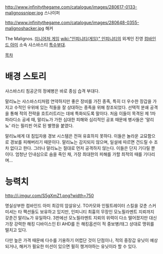 http://www.infinitythegame.com/catalogue/images/280617-0133-malignossniper.jpg
스나이퍼

http://www.infinitythegame.com/catalogue/images/280648-0355-malignoshacker.jpg
해커

The Malignos. [[미니어처 게임]] [[wiki:"인피니티(게임)" 인피니티]]의 외계인 진영 [[컴바인드 아미]] 소속 샤스바스티 [[특수부대]].

[[목차]]
= 배경 스토리 =
샤스바스티 침공군의 정예병은 바로 종심 습격 부대다.

말리뇨는 샤스바스티처럼 연약하지만 좋은 장비를 가진 종족, 특히 더 우수한 장갑을 가지고 수적인 우위에 있는 적들을 잘 상대하는 종족을 위해 창조되었다. 선택적 분쇄 공격을 통해 적의 전략을 흐트러트리는 데에 특화되도록 말이다. 처음 이들이 목격된 제 1차 파라디소 공세 때, 말리뇨가 가한 심대한 피해와 심리적인 공포 때문에 병사들은 '말리뇨' 라는 필리핀 어로 된 별명을 붙였다.

말리뇨에게 대 침입자용 경보 시스템은 전혀 유효하지 못하다. 이들은 놀라운 교묘함으로 경보를 피해버리기 때문이다. 말리뇨는 감지되지 않으며, 일설에 따르면 건드릴 수 조차 없다고 한다. 그러나 말리뇨는 절대로 먼저 공격하지 않는다. 이들은 단지 기다릴 뿐이다. 엄청난 인내심으로 숨을 죽인 채, 가장 최대한의 피해를 가할 최적의 때를 기다리며…


= 능력치 =
http://i.imgur.com/S5gXmZ1.png?width=750

명실상부한 컴바인드 아미 최강의 암살유닛. TO카모와 인필트레이터 스킬을 갖춘 스커미셔는 타 팩션들도 보유하고 있지만, 인피니티 최흉의 무장인 모노필라멘트 지뢰까지 갖춘건 말리뇨가 유일하다. 3판에선 모노필라멘트 지뢰의 위력이 다소 떨어졌지만 대신 가장 강력한 해킹 디바이스인 EI AHD를 든 해킹옵션이 적 중보병/태그 상대로 맹위를 떨치고 있다.

다만 높은 가격 때문에 다수를 기용하기 어렵단 것이 단점이나, 적의 중장갑 유닛이 예상되거나, 해커가 필요한 미션이 있으면 필히 챙겨야하는 유닛이라 할 수 있다.
